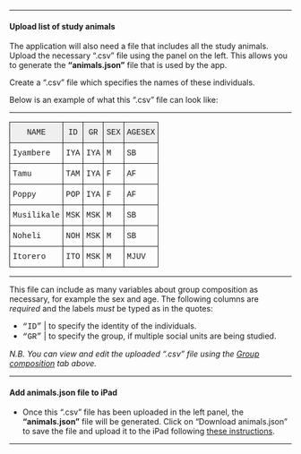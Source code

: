 
***

#### Upload list of study animals

The application will also need a file that includes all the study animals. Upload the necessary ".csv" file using the panel on the left. This allows you to generate the **"animals.json"** file that is used by the app. 

Create a ".csv" file which specifies the names of these individuals. 

Below is an example of what this ".csv" file can look like:

***

<style type="text/css">
.tg  {border-collapse:collapse;border-spacing:0;}
.tg td{font-family:Arial, sans-serif;font-size:14px;padding:10px 5px;border-style:solid;border-width:1px;overflow:hidden;word-break:normal;}
.tg th{font-family:Arial, sans-serif;font-size:14px;font-weight:normal;padding:10px 5px;border-style:solid;border-width:1px;overflow:hidden;word-break:normal;}
.tg .tg-rkwu{font-family:"Courier New", Courier, monospace !important;;vertical-align:top}
.tg .tg-qjic{font-family:"Courier New", Courier, monospace !important;;background-color:#efefef;text-align:center;vertical-align:top}
.tg .tg-n7sy{font-family:"Courier New", Courier, monospace !important;;background-color:#efefef;vertical-align:top}
</style>
<table class="tg">
<tr>
<th class="tg-qjic">NAME</th>
<th class="tg-qjic">ID</th>
<th class="tg-n7sy">GR</th>
<th class="tg-n7sy">SEX</th>
<th class="tg-n7sy">AGESEX</th>
</tr>
<tr>
<td class="tg-rkwu">Iyambere</td>
<td class="tg-rkwu">IYA</td>
<td class="tg-rkwu">IYA</td>
<td class="tg-rkwu">M</td>
<td class="tg-rkwu">SB</td>
</tr>
<tr>
<td class="tg-rkwu">Tamu</td>
<td class="tg-rkwu">TAM</td>
<td class="tg-rkwu">IYA</td>
<td class="tg-rkwu">F</td>
<td class="tg-rkwu">AF</td>
</tr>
<tr>
<td class="tg-rkwu">Poppy</td>
<td class="tg-rkwu">POP</td>
<td class="tg-rkwu">IYA</td>
<td class="tg-rkwu">F</td>
<td class="tg-rkwu">AF</td>
</tr>
<tr>
<td class="tg-rkwu">Musilikale</td>
<td class="tg-rkwu">MSK</td>
<td class="tg-rkwu">MSK</td>
<td class="tg-rkwu">M</td>
<td class="tg-rkwu">SB</td>
</tr>
<tr>
<td class="tg-rkwu">Noheli</td>
<td class="tg-rkwu">NOH</td>
<td class="tg-rkwu">MSK</td>
<td class="tg-rkwu">M</td>
<td class="tg-rkwu">SB</td>
</tr>
<tr>
<td class="tg-rkwu">Itorero</td>
<td class="tg-rkwu">ITO</td>
<td class="tg-rkwu">MSK</td>
<td class="tg-rkwu">M</td>
<td class="tg-rkwu">MJUV</td>
</tr>
</table>

***

This file can include as many variables about group composition as necessary, for example the sex and age. The following columns  are *required* and the labels *must* be typed as in the quotes:

* <font face="Courier New">"ID"</font> | to specify the identity of the individuals.  
* <font face="Courier New">"GR"</font> | to specify the group, if multiple social units are being studied.

*N.B. You can view and edit the uploaded ".csv" file using the <a id="link_to_grp" href="#" class="action-button">Group composition</a> tab above.* 

***

#### Add animals.json file to iPad

* Once this ".csv" file has been uploaded in the left panel, the **"animals.json"** file will be generated. Click on "Download animals.json" to save the file and upload it to the iPad following <a id="link_to_welcome2" href="#" class="action-button">these instructions</a>. 
  
***
